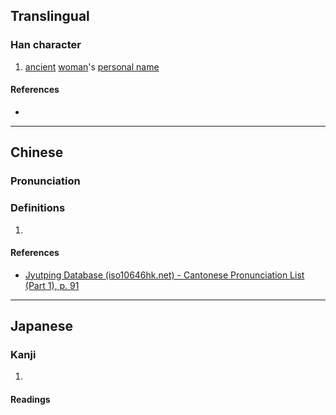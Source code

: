{{character info/new}}
==Translingual==

===Han character===
{{Han char|rn=38|rad=女|as=03|sn=6|four=42470|canj=VU|ids=⿰女山}}

# [[ancient]] [[woman]]'s [[personal name]]

====References====
* {{Han ref|kx=0255.150|dkj=06054|hdz=21026.010|uh=597E|ud=22910|bh=C9D0|bd=51664}}

----

==Chinese==
{{zh-forms}}

===Pronunciation===
{{zh-pron
|m=xiān
|c=sin1
|cat=
}}

===Definitions===
{{zh-hanzi}}

# {{rfdef|zh}}

====References====
* [http://www.iso10646hk.net/jp/document/download.jsp Jyutping Database (iso10646hk.net) - Cantonese Pronunciation List (Part 1), p. 91]

----

==Japanese==

===Kanji===
{{ja-kanji|grade=|rs=女03}}

# {{defn|lang=ja|sort=女03}}

====Readings====
{{ja-readings|on=[[せん]] (sen)|kun=}}
